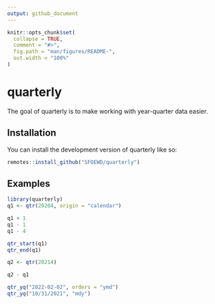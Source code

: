 ```yaml
---
output: github_document
---
```


<!-- README.md is generated from README.Rmd. Please edit that file -->

```r
knitr::opts_chunk$set(
  collapse = TRUE,
  comment = "#>",
  fig.path = "man/figures/README-",
  out.width = "100%"
)
```

# quarterly

<!-- badges: start -->
<!-- badges: end -->

The goal of quarterly is to make working with year-quarter data easier.

## Installation

You can install the development version of quarterly like so:

``` r
remotes::install_github("SFOEWD/quarterly")
```

## Examples

```r
library(quarterly)
q1 <- qtr(20204, origin = "calendar")

q1 + 1
q1 - 1
q1 - 4

qtr_start(q1)
qtr_end(q1)

q2 <- qtr(20214)

q2 - q1

qtr_yq("2022-02-02", orders = "ymd")
qtr_yq("10/31/2021", "mdy")
```

